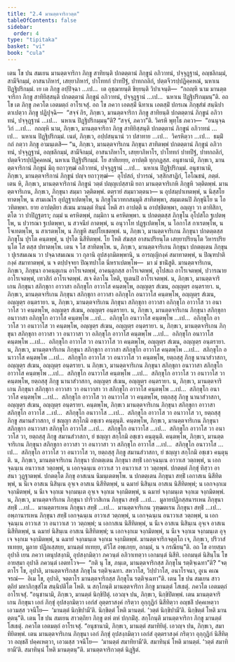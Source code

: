 ```yaml
---
title: "2.4 มานตฺตจาริกวตฺต"
tableOfContents: false
sidebar:
  order: 4
type: "tipitaka"
basket: "vi"
book: "cula"
---
```



<DynamicBreadcrumb />

<Division number="90" book="cula">

<Paragraph number="448" book="cula">
เตน โข ปน สมเยน มานตฺตจาริกา ภิกฺขู สาทิยนฺติ ปกตตฺตานํ ภิกฺขูนํ อภิวาทนํ, ปจฺจุฏฺฐานํ, อญฺชลิกมฺมํ, สามีจิกมฺมํ, อาสนาภิหารํ, เสยฺยาภิหารํ, ปาโททกํ ปาทปีฐํ, ปาทกถลิกํ, ปตฺตจีวรปฺปฏิคฺคหณํ, นหาเน ปิฏฺฐิปริกมฺมํ. เย เต ภิกฺขู อปฺปิจฺฉา …เป…  เต อุชฺฌายนฺติ ขิยฺยนฺติ วิปาเจนฺติ—  “กถญฺหิ นาม มานตฺตจาริกา ภิกฺขู สาทิยิสฺสนฺติ ปกตตฺตานํ ภิกฺขูนํ อภิวาทนํ, ปจฺจุฏฺฐานํ …เป…  นหาเน ปิฏฺฐิปริกมฺมนฺ”ติ. อถ โข เต ภิกฺขู ภควโต เอตมตฺถํ อาโรเจสุํ.
</Paragraph>

<Paragraph number="449" book="cula">
อถ โข ภควา เอตสฺมิํ นิทาเน เอตสฺมิํ ปกรเณ ภิกฺขุสํฆํ สนฺนิปาตาเปตฺวา ภิกฺขู ปฏิปุจฺฉิ—  “สจฺจํ กิร, ภิกฺขเว, มานตฺตจาริกา ภิกฺขู สาทิยนฺติ ปกตตฺตานํ ภิกฺขูนํ อภิวาทนํ, ปจฺจุฏฺฐานํ …เป…  นหาเน ปิฏฺฐิปริกมฺมนฺ”ติ? “สจฺจํ, ภควา”ติ. วิครหิ พุทฺโธ ภควา—  “อนนุจฺฉวิกํ …เป…  กถญฺหิ นาม, ภิกฺขเว, มานตฺตจาริกา ภิกฺขู สาทิยิสฺสนฺติ ปกตตฺตานํ ภิกฺขูนํ อภิวาทนํ …เป…  นหาเน ปิฏฺฐิปริกมฺมํ. เนตํ, ภิกฺขเว, อปฺปสนฺนานํ วา ปสาทาย …เป…  วิครหิตฺวา …เป…  ธมฺมิํ กถํ กตฺวา ภิกฺขู อามนฺเตสิ—
</Paragraph>

<Paragraph number="450" book="cula">
“น, ภิกฺขเว, มานตฺตจาริเกน ภิกฺขุนา สาทิตพฺพํ ปกตตฺตานํ ภิกฺขูนํ อภิวาทนํ, ปจฺจุฏฺฐานํ, อญฺชลิกมฺมํ, สามีจิกมฺมํ, อาสนาภิหาโร, เสยฺยาภิหาโร, ปาโททกํ ปาทปีฐํ, ปาทกถลิกํ, ปตฺตจีวรปฺปฏิคฺคหณํ, นหาเน ปิฏฺฐิปริกมฺมํ. โย สาทิเยยฺย, อาปตฺติ ทุกฺกฏสฺส. อนุชานามิ, ภิกฺขเว, มานตฺตจาริกานํ ภิกฺขูนํ มิถุ ยถาวุฑฺฒํ อภิวาทนํ, ปจฺจุฏฺฐานํ …เป…  นหาเน ปิฏฺฐิปริกมฺมํ. อนุชานามิ, ภิกฺขเว, มานตฺตจาริกานํ ภิกฺขูนํ ปญฺจ ยถาวุฑฺฒํ—  อุโปสถํ, ปวารณํ, วสฺสิกสาฏิกํ, โอโณชนํ, ภตฺตํ. เตน หิ, ภิกฺขเว, มานตฺตจาริกานํ ภิกฺขูนํ วตฺตํ ปญฺญเปสฺสามิ ยถา มานตฺตจาริเกหิ ภิกฺขูหิ วตฺติตพฺพํ.
</Paragraph>

</Division>
<Division number="91" book="cula">

<Paragraph number="451" book="cula">
มานตฺตจาริเกน, ภิกฺขเว, ภิกฺขุนา สมฺมา วตฺติตพฺพํ. ตตฺรายํ สมฺมาวตฺตนา—
</Paragraph>

<Paragraph number="452" book="cula">
น อุปสมฺปาเทตพฺพํ, น นิสฺสโย ทาตพฺโพ, น สามเณโร อุปฏฺฐาเปตพฺโพ, น ภิกฺขุโนวาทกสมฺมุติ สาทิตพฺพา, สมฺมเตนปิ ภิกฺขุนิโย น โอวทิตพฺพา. ยาย อาปตฺติยา สํเฆน มานตฺตํ ทินฺนํ โหติ สา อาปตฺติ น อาปชฺชิตพฺพา, อญฺญา วา ตาทิสิกา, ตโต วา ปาปิฏฺฐตรา; กมฺมํ น ครหิตพฺพํ, กมฺมิกา น ครหิตพฺพา. น ปกตตฺตสฺส ภิกฺขุโน อุโปสโถ ฐเปตพฺโพ, น ปวารณา ฐเปตพฺพา, น สวจนียํ กาตพฺพํ, น อนุวาโท ปฏฺฐเปตพฺโพ, น โอกาโส กาเรตพฺโพ, น โจเทตพฺโพ, น สาเรตพฺโพ, น ภิกฺขูหิ สมฺปโยเชตพฺพํ.
</Paragraph>

<Paragraph number="453" book="cula">
น, ภิกฺขเว, มานตฺตจาริเกน ภิกฺขุนา ปกตตฺตสฺส ภิกฺขุโน ปุรโต คนฺตพฺพํ, น ปุรโต นิสีทิตพฺพํ. โย โหติ สํฆสฺส อาสนปริยนฺโต เสยฺยาปริยนฺโต วิหารปริยนฺโต โส ตสฺส ปทาตพฺโพ. เตน จ โส สาทิตพฺโพ.
</Paragraph>

<Paragraph number="454" book="cula">
น, ภิกฺขเว, มานตฺตจาริเกน ภิกฺขุนา ปกตตฺเตน ภิกฺขุนา ปุเรสมเณน วา ปจฺฉาสมเณน วา กุลานิ อุปสงฺกมิตพฺพานิ, น อารญฺญิกงฺคํ สมาทาตพฺพํ, น ปิณฺฑปาติกงฺคํ สมาทาตพฺพํ, น จ ตปฺปจฺจยา ปิณฺฑปาโต นีหราเปตพฺโพ—  มา มํ ชานิํสูติ.
</Paragraph>

<Paragraph number="455" book="cula">
มานตฺตจาริเกน, ภิกฺขเว, ภิกฺขุนา อาคนฺตุเกน อาโรเจตพฺพํ, อาคนฺตุกสฺส อาโรเจตพฺพํ, อุโปสเถ อาโรเจตพฺพํ, ปวารณาย อาโรเจตพฺพํ, เทวสิกํ อาโรเจตพฺพํ. สเจ คิลาโน โหติ, ทูเตนปิ อาโรเจตพฺพํ.
</Paragraph>

<Paragraph number="456" book="cula">
น, ภิกฺขเว, มานตฺตจาริเกน ภิกฺขุนา สภิกฺขุกา อาวาสา อภิกฺขุโก อาวาโส คนฺตพฺโพ, อญฺญตฺร สํเฆน, อญฺญตฺร อนฺตรายา.
</Paragraph>

<Paragraph number="457" book="cula">
น, ภิกฺขเว, มานตฺตจาริเกน ภิกฺขุนา สภิกฺขุกา อาวาสา อภิกฺขุโก อนาวาโส คนฺตพฺโพ, อญฺญตฺร สํเฆน, อญฺญตฺร อนฺตรายา.
</Paragraph>

<Paragraph number="458" book="cula">
น, ภิกฺขเว, มานตฺตจาริเกน ภิกฺขุนา สภิกฺขุกา อาวาสา อภิกฺขุโก อาวาโส วา อนาวาโส วา คนฺตพฺโพ, อญฺญตฺร สํเฆน, อญฺญตฺร อนฺตรายา.
</Paragraph>

<Paragraph number="459" book="cula">
น, ภิกฺขเว, มานตฺตจาริเกน ภิกฺขุนา สภิกฺขุกา อนาวาสา อภิกฺขุโก อาวาโส คนฺตพฺโพ …เป…  อภิกฺขุโก อนาวาโส คนฺตพฺโพ …เป…  อภิกฺขุโก อาวาโส วา อนาวาโส วา คนฺตพฺโพ, อญฺญตฺร สํเฆน, อญฺญตฺร อนฺตรายา.
</Paragraph>

<Paragraph number="460" book="cula">
น, ภิกฺขเว, มานตฺตจาริเกน ภิกฺขุนา สภิกฺขุกา อาวาสา วา อนาวาสา วา อภิกฺขุโก อาวาโส คนฺตพฺโพ …เป…  อภิกฺขุโก อนาวาโส คนฺตพฺโพ …เป…  อภิกฺขุโก อาวาโส วา อนาวาโส วา คนฺตพฺโพ, อญฺญตฺร สํเฆน, อญฺญตฺร อนฺตรายา.
</Paragraph>

<Paragraph number="461" book="cula">
น, ภิกฺขเว, มานตฺตจาริเกน ภิกฺขุนา สภิกฺขุกา อาวาสา สภิกฺขุโก อาวาโส คนฺตพฺโพ …เป…  สภิกฺขุโก อนาวาโส คนฺตพฺโพ …เป…  สภิกฺขุโก อาวาโส วา อนาวาโส วา คนฺตพฺโพ, ยตฺถสฺสุ ภิกฺขู นานาสํวาสกา, อญฺญตฺร สํเฆน, อญฺญตฺร อนฺตรายา.
</Paragraph>

<Paragraph number="462" book="cula">
น ภิกฺขเว, มานตฺตจาริเกน ภิกฺขุนา สภิกฺขุกา อนาวาสา สภิกฺขุโก อาวาโส คนฺตพฺโพ …เป…  สภิกฺขุโก อนาวาโส คนฺตพฺโพ …เป…  สภิกฺขุโก อาวาโส วา อนาวาโส วา คนฺตพฺโพ, ยตฺถสฺสุ ภิกฺขู นานาสํวาสกา, อญฺญตฺร สํเฆน, อญฺญตฺร อนฺตรายา.
</Paragraph>

<Paragraph number="463" book="cula">
น, ภิกฺขเว, มานตฺตจาริเกน ภิกฺขุนา สภิกฺขุกา อาวาสา วา อนาวาสา วา สภิกฺขุโก อาวาโส คนฺตพฺโพ …เป…  สภิกฺขุโก อนาวาโส คนฺตพฺโพ …เป…  สภิกฺขุโก อาวาโส วา อนาวาโส วา คนฺตพฺโพ, ยตฺถสฺสุ ภิกฺขู นานาสํวาสกา, อญฺญตฺร สํเฆน, อญฺญตฺร อนฺตรายา.
</Paragraph>

<Paragraph number="464" book="cula">
คนฺตพฺโพ, ภิกฺขเว มานตฺตจาริเกน ภิกฺขุนา สภิกฺขุกา อาวาสา สภิกฺขุโก อาวาโส …เป…  สภิกฺขุโก อนาวาโส …เป…  สภิกฺขุโก อาวาโส วา อนาวาโส วา, ยตฺถสฺสุ ภิกฺขู สมานสํวาสกา, ยํ ชญฺญา สกฺโกมิ อชฺเชว คนฺตุนฺติ.
</Paragraph>

<Paragraph number="465" book="cula">
คนฺตพฺโพ, ภิกฺขเว, มานตฺตจาริเกน ภิกฺขุนา สภิกฺขุกา อนาวาสา สภิกฺขุโก อาวาโส …เป…  สภิกฺขุโก อนาวาโส …เป…  สภิกฺขุโก อาวาโส วา อนาวาโส วา, ยตฺถสฺสุ ภิกฺขู สมานสํวาสกา, ยํ ชญฺญา สกฺโกมิ อชฺเชว คนฺตุนฺติ.
</Paragraph>

<Paragraph number="466" book="cula">
คนฺตพฺโพ, ภิกฺขเว, มานตฺตจาริเกน ภิกฺขุนา สภิกฺขุกา อาวาสา วา อนาวาสา วา สภิกฺขุโก อาวาโส …เป…  สภิกฺขุโก อนาวาโส …เป…  สภิกฺขุโก อาวาโส วา อนาวาโส วา, ยตฺถสฺสุ ภิกฺขู สมานสํวาสกา, ยํ ชญฺญา สกฺโกมิ อชฺเชว คนฺตุนฺติ.
</Paragraph>

<Paragraph number="467" book="cula">
น, ภิกฺขเว, มานตฺตจาริเกน ภิกฺขุนา ปกตตฺเตน ภิกฺขุนา สทฺธิํ เอกจฺฉนฺเน อาวาเส วตฺถพฺพํ, น เอกจฺฉนฺเน อนาวาเส วตฺถพฺพํ, น เอกจฺฉนฺเน อาวาเส วา อนาวาเส วา วตฺถพฺพํ. ปกตตฺตํ ภิกฺขุํ ทิสฺวา อาสนา วุฏฺฐาตพฺพํ. ปกตตฺโต ภิกฺขุ อาสเนน นิมนฺเตตพฺโพ. น ปกตตฺเตน ภิกฺขุนา สทฺธิํ เอกาสเน นิสีทิตพฺพํ, น นีเจ อาสเน นิสินฺเน อุจฺเจ อาสเน นิสีทิตพฺพํ, น ฉมายํ นิสินฺเน อาสเน นิสีทิตพฺพํ; น เอกจงฺกเม จงฺกมิตพฺพํ, น นีเจ จงฺกเม จงฺกมนฺเต อุจฺเจ จงฺกเม จงฺกมิตพฺพํ, น ฉมายํ จงฺกมนฺเต จงฺกเม จงฺกมิตพฺพํ.
</Paragraph>

<Paragraph number="468" book="cula">
น, ภิกฺขเว, มานตฺตจาริเกน ภิกฺขุนา ปาริวาสิเกน ภิกฺขุนา สทฺธิํ …เป…  มูลายปฏิกสฺสนารเหน ภิกฺขุนา สทฺธิํ …เป…  มานตฺตารเหน ภิกฺขุนา สทฺธิํ …เป…  มานตฺตจาริเกน วุฑฺฒตเรน ภิกฺขุนา สทฺธิํ …เป…  อพฺภานารเหน ภิกฺขุนา สทฺธิํ เอกจฺฉนฺเน อาวาเส วตฺถพฺพํ, น เอกจฺฉนฺเน อนาวาเส วตฺถพฺพํ, น เอกจฺฉนฺเน อาวาเส วา อนาวาเส วา วตฺถพฺพํ; น เอกาสเน นิสีทิตพฺพํ, น นีเจ อาสเน นิสินฺเน อุจฺเจ อาสเน นิสีทิตพฺพํ, น ฉมายํ นิสินฺเน อาสเน นิสีทิตพฺพํ; น เอกจงฺกเม จงฺกมิตพฺพํ, น นีเจ จงฺกเม จงฺกมนฺเต อุจฺเจ จงฺกเม จงฺกมิตพฺพํ, น ฉมายํ จงฺกมนฺเต จงฺกเม จงฺกมิตพฺพํ.
</Paragraph>

<Paragraph number="469" book="cula">
มานตฺตจาริกจตุตฺโถ เจ, ภิกฺขเว, ปริวาสํ ทเทยฺย, มูลาย ปฏิกเสฺสยฺย, มานตฺตํ ทเทยฺย, ตํวีโส อพฺเภยฺย, อกมฺมํ, น จ กรณียนฺ”ติ.
</Paragraph>

</Division>
<Division number="92" book="cula">

<Paragraph number="470" book="cula">
อถ โข อายสฺมา อุปาลิ เยน ภควา เตนุปสงฺกมิ, อุปสงฺกมิตฺวา ภควนฺตํ อภิวาเทตฺวา เอกมนฺตํ นิสีทิ. เอกมนฺตํ นิสินฺโน โข อายสฺมา อุปาลิ ภควนฺตํ เอตทโวจ—  “กติ นุ โข, ภนฺเต, มานตฺตจาริกสฺส ภิกฺขุโน รตฺติจฺเฉทา”ติ? “จตฺตาโร โข, อุปาลิ, มานตฺตจาริกสฺส ภิกฺขุโน รตฺติจฺเฉทา. สหวาโส, วิปฺปวาโส, อนาโรจนา, อูเน คเณ จรณํ—  อิเม โข, อุปาลิ, จตฺตาโร มานตฺตจาริกสฺส ภิกฺขุโน รตฺติจฺเฉทา”ติ.
</Paragraph>

</Division>
<Division number="93" book="cula">

<Paragraph number="471" book="cula">
เตน โข ปน สมเยน สาวตฺถิยํ มหาภิกฺขุสํโฆ สนฺนิปติโต โหติ. น สกฺโกนฺติ มานตฺตจาริกา ภิกฺขู มานตฺตํ โสเธตุํ. ภควโต เอตมตฺถํ อาโรเจสุํ. “อนุชานามิ, ภิกฺขเว, มานตฺตํ นิกฺขิปิตุํ. เอวญฺจ ปน, ภิกฺขเว, นิกฺขิปิตพฺพํ. เตน มานตฺตจาริเกน ภิกฺขุนา เอกํ ภิกฺขุํ อุปสงฺกมิตฺวา เอกํสํ อุตฺตราสงฺคํ กริตฺวา อุกฺกุฏิกํ นิสีทิตฺวา อญฺชลิํ ปคฺคเหตฺวา เอวมสฺส วจนีโย—  ‘มานตฺตํ นิกฺขิปามี’ติ. นิกฺขิตฺตํ โหติ มานตฺตํ. ‘วตฺตํ นิกฺขิปามี’ติ. นิกฺขิตฺตํ โหติ มานตฺตนฺ”ติ.
</Paragraph>

</Division>
<Division number="94" book="cula">

<Paragraph number="472" book="cula">
เตน โข ปน สมเยน สาวตฺถิยา ภิกฺขู ตหํ ตหํ ปกฺกมิํสุ. สกฺโกนฺติ มานตฺตจาริกา ภิกฺขู มานตฺตํ โสเธตุํ. ภควโต เอตมตฺถํ อาโรเจสุํ. “อนุชานามิ, ภิกฺขเว, มานตฺตํ สมาทิยิตุํ. เอวญฺจ ปน, ภิกฺขเว, สมาทิยิตพฺพํ. เตน มานตฺตจาริเกน ภิกฺขุนา เอกํ ภิกฺขุํ อุปสงฺกมิตฺวา เอกํสํ อุตฺตราสงฺคํ กริตฺวา อุกฺกุฏิกํ นิสีทิตฺวา อญฺชลิํ ปคฺคเหตฺวา, เอวมสฺส วจนีโย—  ‘มานตฺตํ สมาทิยามี’ติ. สมาทินฺนํ โหติ มานตฺตํ. ‘วตฺตํ สมาทิยามี’ติ. สมาทินฺนํ โหติ มานตฺตนฺ”ติ.

</Paragraph>
</Division>

<Paragraph number="473" type="center" book="cula">
มานตฺตจาริกวตฺตํ นิฏฺฐิตํ.
</Paragraph>